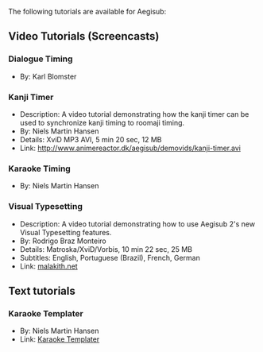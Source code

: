The following tutorials are available for Aegisub:

== Video Tutorials (Screencasts) ==

=== Dialogue Timing ===
{{Todo|actually do this}}
* By: Karl Blomster

=== Kanji Timer ===
* Description: A video tutorial demonstrating how the kanji timer can be used to synchronize kanji timing to roomaji timing.
* By: Niels Martin Hansen
* Details: XviD MP3 AVI, 5 min 20 sec, 12 MB
* Link: http://www.animereactor.dk/aegisub/demovids/kanji-timer.avi

=== Karaoke Timing ===
{{todo|Actually do this}}
* By: Niels Martin Hansen

=== Visual Typesetting ===
* Description: A video tutorial demonstrating how to use Aegisub 2's new Visual Typesetting features.
* By: Rodrigo Braz Monteiro
* Details: Matroska/XviD/Vorbis, 10 min 22 sec, 25 MB
* Subtitles: English, Portuguese (Brazil), French, German
* Link: [http://www.malakith.net/amz/blah/screencast/%5bAegisub%5d_Visual_Typesetting_Tutorial_%5b8B24834E%5d.mkv malakith.net]

== Text tutorials ==

=== Karaoke Templater ===
* By: Niels Martin Hansen
* Link: [[Karaoke Templater]]